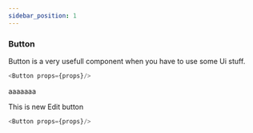 ```yaml
---
sidebar_position: 1
---
```


### Button 
Button is a very usefull component when you have to use some Ui stuff.


```js title="sidebars.js"
<Button props={props}/>
```
aaaaaaa

This is new Edit button 

```js title="sidebars.js"
<Button props={props}/>
```